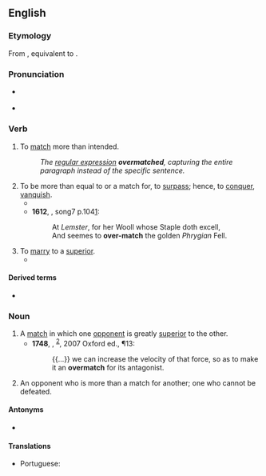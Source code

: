==English==

===Etymology===
From {{inh|en|enm|overmacchen}}, equivalent to {{af|en|over-|match}}.

===Pronunciation===
* {{q|verb}} {{IPA|en|/ˌəʊvə(ɹ)ˈmætʃ/}}
* {{q|noun}} {{IPA|en|/ˈəʊvə(ɹ)ˌmætʃ/}}

===Verb===
{{en-verb}}

# To [[match]] more than intended.
#: ''The [[regular expression]] '''overmatched''', capturing the entire paragraph instead of the specific sentence.''
# To be more than equal to or a match for, to [[surpass]]; hence, to [[conquer]], [[vanquish]].
#* {{RQ:Marlowe Tamburlaine|1|II|i|url=https://books.google.com/books?id=0HFGOmnsvAMC&pg=PP29|And wel his merits ſhew him to be made<br>His Fortunes maiſter, and the king of men.<br>That could perſwade at ſuch a ſodaine pinch,<br>With reaſons of his valour and his life,<br>A thouſand ſworne and '''ouer-matching''' foes:}}
#* '''1612''', {{w|Michael Drayton}}, {{w|Poly-Olbion}} song{{nbsp}}7 p.{{nbsp}}104[http://poly-olbion.exeter.ac.uk/the-text/full-text/song-7/]:
#*: At ''Lemster'', for her Wooll whose Staple doth excell,
#*: And seemes to '''over-match''' the golden ''Phrygian'' Fell.
# To [[marry]] to a [[superior]].
#* {{RQ:Burton Melancholy|passage=he must '''overmatch''' her above her birth and calling}}

====Derived terms====
* {{l|en|overmatched}}

===Noun===
{{en-noun}}

# A [[match]] in which one [[opponent]] is greatly [[superior]] to the other.
#* '''1748''', {{w|David Hume}}, ''{{w|An Enquiry Concerning Human Understanding}}''<sup>[http://books.google.com/books?id=aA9XN9zC56oC]</sup>, 2007 Oxford ed., ¶13:
#*: {{...}} we can increase the velocity of that force, so as to make it an '''overmatch''' for its antagonist.
# An opponent who is more than a match for another; one who cannot be defeated.

====Antonyms====
* {{l|en|undermatch}}

====Translations====
{{trans-top|a match}}
* Portuguese: {{t+|pt|batalha|f}} {{t+|pt|perdida}}
{{trans-mid}}
{{trans-bottom}}